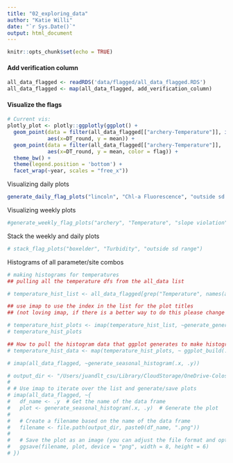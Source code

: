 ```yaml
---
title: "02_exploring_data"
author: "Katie Willi"
date: "`r Sys.Date()`"
output: html_document
---
```


```r
knitr::opts_chunk$set(echo = TRUE)
```


#### Add verification column
```r
all_data_flagged <- readRDS('data/flagged/all_data_flagged.RDS')
all_data_flagged <- map(all_data_flagged, add_verification_column)
```

#### Visualize the flags

```r
# Current vis:
plotly_plot <- plotly::ggplotly(ggplot() +
  geom_point(data = filter(all_data_flagged[["archery-Temperature"]], is.na(flag)), 
             aes(x=DT_round, y = mean)) +
  geom_point(data = filter(all_data_flagged[["archery-Temperature"]], !is.na(flag)), 
             aes(x=DT_round, y = mean, color = flag)) +
  theme_bw() +
  theme(legend.position = 'bottom') +
  facet_wrap(~year, scales = "free_x"))
```

Visualizing daily plots
```r
generate_daily_flag_plots("lincoln", "Chl-a Fluorescence", "outside sd range")
```

Visualizing weekly plots
```r
#generate_weekly_flag_plots("archery", "Temperature", "slope violation")
```

Stack the weekly and daily plots
```r
# stack_flag_plots("boxelder", "Turbidity", "outside sd range")
```

Histograms of all parameter/site combos
```r
# making histograms for temperatures
## pulling all the temperature dfs from the all_data list

# temperature_hist_list <- all_data_flagged[grep("Temperature", names(all_data_summary_list), ignore.case = TRUE)]

## use imap to use the index in the list for the plot titles
## (not loving imap, if there is a better way to do this please change this)

# temperature_hist_plots <- imap(temperature_hist_list, ~generate_general_histogram(.x, .y))
# temperature_hist_plots

## How to pull the histogram data that ggplot generates to make histograms
# temperature_hist_data <- map(temperature_hist_plots, ~ ggplot_build(.x)$data[[1]]) 
```

```r
# imap(all_data_flagged, ~generate_seasonal_histogram(.x, .y))

# output_dir <- "/Users/juandlt_csu/Library/CloudStorage/OneDrive-Colostate/poudre_sonde_network/data/histogram_images"
# 
# # Use imap to iterate over the list and generate/save plots
# imap(all_data_flagged, ~{
#   df_name <- .y  # Get the name of the data frame
#   plot <- generate_seasonal_histogram(.x, .y)  # Generate the plot
# 
#   # Create a filename based on the name of the data frame
#   filename <- file.path(output_dir, paste0(df_name, ".png"))
# 
#   # Save the plot as an image (you can adjust the file format and options)
#   ggsave(filename, plot, device = "png", width = 8, height = 6)
# })
```
